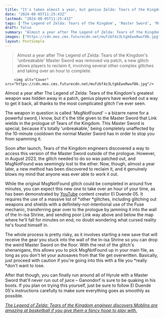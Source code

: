 ```yaml
---
title: "It's taken almost a year, but genius Zelda: Tears of the Kingdom players have finally figured out how to reclaim an unbreakable Master Sword that you're only supposed to have in the prologue"
date: "2024-08-05T11:25:43Z"
lastmod: "2024-08-05T11:25:43Z"
tags: ['The Legend of Zelda: Tears of the Kingdom', 'Master Sword', 'MsgNotFound', 'Glitch', 'YouTube', 'Hyrule', 'Ganondorf']
draft: false
summary: "Almost a year after The Legend of Zelda: Tears of the Kingdom's 'unbreakable' Master Sword was removed via patch, a new glitch allows players to reclaim it, involving several other complex glitches and taking over an hour to complete."
images: ["https://cdn.mos.cms.futurecdn.net/mufzbf4z3LtgkEwxRwuf86.jpg"]
layout: PostSimple
---
```

> Almost a year after The Legend of Zelda: Tears of the Kingdom's 'unbreakable' Master Sword was removed via patch, a new glitch allows players to reclaim it, involving several other complex glitches and taking over an hour to complete.


        <img alt="Cover" src="https://cdn.mos.cms.futurecdn.net/mufzbf4z3LtgkEwxRwuf86.jpg"/>
        
Almost a year after The Legend of Zelda: Tears of the Kingdom's greatest weapon was hidden away in a patch, genius players have worked out a way to get it back, all thanks to the most complicated glitch I've ever seen.

The weapon in question is called 'MsgNotFound' – a bizarre name for a powerful sword, I know, but it's the title given to the Master Sword that Link wields in the prologue of Tears of the Kingdom. This Master Sword is special, because it's totally 'unbreakable,' being completely unaffected by the 10-minute cooldown the normal Master Sword has in order to stop you from spamming it.

Soon after launch, Tears of the Kingdom engineers discovered a way to access this version of the Master Sword outside of the prologue. However, in August 2023, the glitch needed to do so was patched out, and MsgNotFound was seemingly lost to the ether. Now, though, almost a year later, a new method has been discovered to reclaim it, and it genuinely blows my mind that anyone was ever able to work it out.

While the original MsgNotFound glitch could be completed in around five minutes, you can expect this new one to take over an hour of your time, as has been demonstrated by [YouTube](https://www.gamesradar.com/tag/youtube/) content creator El Duende 05. It requires the use of a massive list of *other *glitches, including glitching out weapons and shields with a definitely-not-intentional use of the Fuse mechanic, transferring gear over to the prologue by jamming it into the wall of the In-isa Shrine, and sending poor Link way above and below the map where he'll fall for minutes on end, no doubt wondering what cursed reality he's found himself in.

The whole process is pretty risky, as it involves starting a new save that will receive the gear you stuck into the wall of the In-isa Shrine so you can drop the weird Master Sword on the floor. With the rest of the glitch's shenanigans, this allows you to pick MsgNotFound up in your main file, as long as you don't let your autosaves from that file get overwritten. Basically, just proceed with caution if you're going into this with a file you *really *don't want to lose. 

After that though, you can finally run around all of Hyrule with a Master Sword that'll never run out of juice – Ganondorf is sure to be quaking in his boots. If you plan on trying this yourself, just be sure to follow El Duende 05's instructions carefully to make sure everything goes as smoothly as possible.

[<u><em>The Legend of Zelda: Tears of the Kingdom engineer discovers Moblins are amazing at basketball if you give them a fancy hoop to play with.</em></u>](https://www.gamesradar.com/games/the-legend-of-zelda/the-legend-of-zelda-tears-of-the-kingdom-engineer-discovers-moblins-are-amazing-at-basketball-if-you-give-them-a-fancy-hoop-to-play-with/)
        